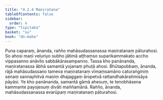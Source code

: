 ```yaml
---
title: "4.2.4 Maṇiratana"
tableOfContents: false
sidebar:
  order: 4
type: "tipitaka"
basket: "su"
book: "dn-maha"
---
```



<DynamicBreadcrumb />

<Division number="248" book="dn-maha" bookNo="7" page="143">

<Paragraph number="545" book="dn-maha">
Puna caparaṃ, ānanda, rañño mahāsudassanassa maṇiratanaṃ pāturahosi. So ahosi maṇi veḷuriyo subho jātimā aṭṭhaṃso suparikammakato accho vippasanno anāvilo sabbākārasampanno. Tassa kho panānanda, maṇiratanassa ābhā samantā yojanaṃ phuṭā ahosi. Bhūtapubbaṃ, ānanda, rājā mahāsudassano tameva maṇiratanaṃ vīmaṃsamāno caturaṅginiṃ senaṃ sannayhitvā maṇiṃ dhajaggaṃ āropetvā rattandhakāratimisāya pāyāsi. Ye kho panānanda, samantā gāmā ahesuṃ, te tenobhāsena kammante payojesuṃ divāti maññamānā. Rañño, ānanda, mahāsudassanassa evarūpaṃ maṇiratanaṃ pāturahosi.
</Paragraph>
</Division>
